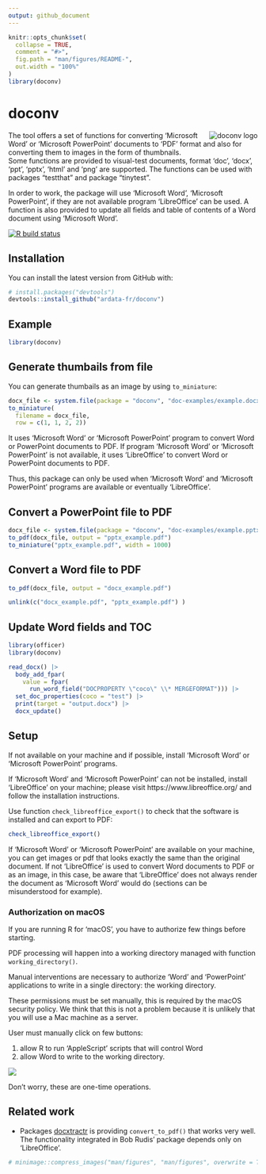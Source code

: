 ```yaml
---
output: github_document
---
```


<!-- README.md is generated from README.Rmd. Please edit that file -->

```r
knitr::opts_chunk$set(
  collapse = TRUE,
  comment = "#>",
  fig.path = "man/figures/README-",
  out.width = "100%"
)
library(doconv)
```

# doconv

<img src="man/figures/logo.png" alt="doconv logo" align="right" /> The tool offers a set of functions for converting 'Microsoft Word' or 
'Microsoft PowerPoint' documents to 'PDF' format and also for converting 
them to images in the form of thumbnails.  
Some functions are provided to visual-test documents, format 'doc', 'docx', 'ppt', 'pptx', 'html' and 'png' are supported. The functions can be used with packages 
"testthat" and package "tinytest".

In order to work, the package 
will use 'Microsoft Word', 'Microsoft PowerPoint', if they are not available 
program 'LibreOffice' can be used. A function is also provided to update 
 all fields and table of contents of a Word document using 'Microsoft Word'.

<!-- badges: start -->
[![R build status](https://github.com/ardata-fr/doconv/workflows/R-CMD-check/badge.svg)](https://github.com/ardata-fr/doconv/actions)
<!-- badges: end -->

## Installation

You can install the latest version from GitHub with:

``` r
# install.packages("devtools")
devtools::install_github("ardata-fr/doconv")
```

## Example

```r
library(doconv)
```

## Generate thumbails from file

You can generate thumbails as an image by using `to_miniature`:

```r
docx_file <- system.file(package = "doconv", "doc-examples/example.docx")
to_miniature(
  filename = docx_file, 
  row = c(1, 1, 2, 2))
```

It uses 'Microsoft Word' or 'Microsoft PowerPoint' program to convert Word or 
PowerPoint documents to PDF. If program 'Microsoft Word' or 'Microsoft PowerPoint'
is not available, it uses 'LibreOffice' to convert Word or PowerPoint documents to PDF.

Thus, this package can only be used when 'Microsoft Word' and 'Microsoft PowerPoint' 
programs are available or eventually 'LibreOffice'.

## Convert a PowerPoint file to PDF

```r
docx_file <- system.file(package = "doconv", "doc-examples/example.pptx")
to_pdf(docx_file, output = "pptx_example.pdf")
to_miniature("pptx_example.pdf", width = 1000)
```

## Convert a Word file to PDF

```r
to_pdf(docx_file, output = "docx_example.pdf")
```

```r
unlink(c("docx_example.pdf", "pptx_example.pdf") )
```

## Update Word fields and TOC

```r
library(officer)
library(doconv)

read_docx() |> 
  body_add_fpar(
    value = fpar(
      run_word_field("DOCPROPERTY \"coco\" \\* MERGEFORMAT"))) |>
  set_doc_properties(coco = "test") |>
  print(target = "output.docx") |>
  docx_update()
```


## Setup

If not available on your machine and if possible, install 
'Microsoft Word' or 'Microsoft PowerPoint' programs.

If 'Microsoft Word' and 'Microsoft PowerPoint' can not be installed, 
install 'LibreOffice' on your machine; please visit 
https://www.libreoffice.org/ and follow the installation instructions.

Use function `check_libreoffice_export()` to check that the software 
is installed and can export to PDF:

```r
check_libreoffice_export()
```


If 'Microsoft Word' or 'Microsoft PowerPoint' are available on your machine, 
you can get images or pdf that looks exactly the same than the original document.
If not 'LibreOffice' is used to convert Word documents 
to PDF or as an image, in this case, be aware that 'LibreOffice' does not 
always render the document as 'Microsoft Word' would do (sections can be 
misunderstood for example).

### Authorization on macOS

If you are running R for 'macOS', you have to authorize few things before 
starting.

PDF processing will happen into a working
directory managed with function `working_directory()`.

Manual interventions are necessary to authorize 'Word' and
'PowerPoint' applications to write in a single directory: the working directory.

These permissions must be set manually, this is required by the macOS security
policy. We think that this is not a problem because it is unlikely that you will
use a Mac machine as a server.

User must manually click on few buttons:

1. allow R to run 'AppleScript' scripts that will control Word
2. allow Word to write to the working directory.

![](man/figures/authorizations.png)

Don't worry, these are one-time operations.


## Related work

* Packages [docxtractr](https://CRAN.R-project.org/package=docxtractr) is providing 
`convert_to_pdf()` that works very well. The functionality integrated in Bob Rudis' 
package depends only on 'LibreOffice'. 

```r
# minimage::compress_images("man/figures", "man/figures", overwrite = TRUE)
```


